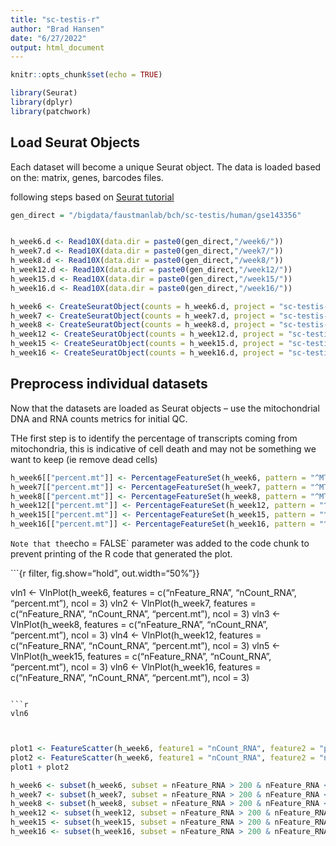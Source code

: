 ```yaml
---
title: "sc-testis-r"
author: "Brad Hansen"
date: "6/27/2022"
output: html_document
---
```


```r
knitr::opts_chunk$set(echo = TRUE)
```

```r

library(Seurat)
library(dplyr)
library(patchwork)

```

## Load Seurat Objects

Each dataset will become a unique Seurat object. The data is loaded based on the: matrix, genes, barcodes files.

following steps based on [Seurat tutorial](https://satijalab.org/seurat/articles/pbmc3k_tutorial.html)


```r

gen_direct = "/bigdata/faustmanlab/bch/sc-testis/human/gse143356"


h_week6.d <- Read10X(data.dir = paste0(gen_direct,"/week6/"))
h_week7.d <- Read10X(data.dir = paste0(gen_direct,"/week7/"))
h_week8.d <- Read10X(data.dir = paste0(gen_direct,"/week8/"))
h_week12.d <- Read10X(data.dir = paste0(gen_direct,"/week12/"))
h_week15.d <- Read10X(data.dir = paste0(gen_direct,"/week15/"))
h_week16.d <- Read10X(data.dir = paste0(gen_direct,"/week16/"))

```


```r

h_week6 <- CreateSeuratObject(counts = h_week6.d, project = "sc-testis-h", min.cells = 3, min.features = 200)
h_week7 <- CreateSeuratObject(counts = h_week7.d, project = "sc-testis-h", min.cells = 3, min.features = 200)
h_week8 <- CreateSeuratObject(counts = h_week8.d, project = "sc-testis-h", min.cells = 3, min.features = 200)
h_week12 <- CreateSeuratObject(counts = h_week12.d, project = "sc-testis-h", min.cells = 3, min.features = 200)
h_week15 <- CreateSeuratObject(counts = h_week15.d, project = "sc-testis-h", min.cells = 3, min.features = 200)
h_week16 <- CreateSeuratObject(counts = h_week16.d, project = "sc-testis-h", min.cells = 3, min.features = 200)


```

## Preprocess individual datasets

Now that the datasets are loaded as Seurat objects -- use the mitochondrial DNA and RNA counts metrics for initial QC.


THe first step is to identify the percentage of transcripts coming from mitochondria, this is indicative of cell death and may not be something we want to keep (ie remove dead cells)

```r

h_week6[["percent.mt"]] <- PercentageFeatureSet(h_week6, pattern = "^MT-")
h_week7[["percent.mt"]] <- PercentageFeatureSet(h_week7, pattern = "^MT-")
h_week8[["percent.mt"]] <- PercentageFeatureSet(h_week8, pattern = "^MT-")
h_week12[["percent.mt"]] <- PercentageFeatureSet(h_week12, pattern = "^MT-")
h_week15[["percent.mt"]] <- PercentageFeatureSet(h_week15, pattern = "^MT-")
h_week16[["percent.mt"]] <- PercentageFeatureSet(h_week16, pattern = "^MT-")


```

`Note that the `echo = FALSE` parameter was added to the code chunk to prevent printing of the R code that generated the plot.

```{r filter, fig.show="hold", out.width="50%"}}

vln1 <- VlnPlot(h_week6, features = c("nFeature_RNA", "nCount_RNA", "percent.mt"), ncol = 3)
vln2 <- VlnPlot(h_week7, features = c("nFeature_RNA", "nCount_RNA", "percent.mt"), ncol = 3)
vln3 <- VlnPlot(h_week8, features = c("nFeature_RNA", "nCount_RNA", "percent.mt"), ncol = 3)
vln4 <- VlnPlot(h_week12, features = c("nFeature_RNA", "nCount_RNA", "percent.mt"), ncol = 3)
vln5 <- VlnPlot(h_week15, features = c("nFeature_RNA", "nCount_RNA", "percent.mt"), ncol = 3)
vln6 <- VlnPlot(h_week16, features = c("nFeature_RNA", "nCount_RNA", "percent.mt"), ncol = 3)

```

```r

vln6



```
```R

plot1 <- FeatureScatter(h_week6, feature1 = "nCount_RNA", feature2 = "percent.mt")
plot2 <- FeatureScatter(h_week6, feature1 = "nCount_RNA", feature2 = "nFeature_RNA")
plot1 + plot2

```
```r

h_week6 <- subset(h_week6, subset = nFeature_RNA > 200 & nFeature_RNA < 2500 & percent.mt < 5)
h_week7 <- subset(h_week7, subset = nFeature_RNA > 200 & nFeature_RNA < 2500 & percent.mt < 5)
h_week8 <- subset(h_week8, subset = nFeature_RNA > 200 & nFeature_RNA < 2500 & percent.mt < 5)
h_week12 <- subset(h_week12, subset = nFeature_RNA > 200 & nFeature_RNA < 2500 & percent.mt < 5)
h_week15 <- subset(h_week15, subset = nFeature_RNA > 200 & nFeature_RNA < 2500 & percent.mt < 5)
h_week16 <- subset(h_week16, subset = nFeature_RNA > 200 & nFeature_RNA < 2500 & percent.mt < 5)

```











